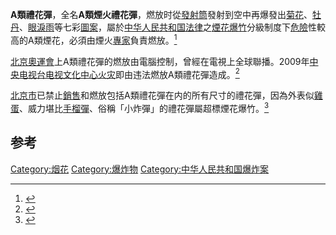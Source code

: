 '''A類禮花彈'''，全名'''A類煙火禮花彈'''，燃放时從[[發射筒|發射筒]]發射到空中再爆發出[[菊花|菊花]]、[[牡丹|牡丹]]、[[眼淚|眼淚]][[雨|雨]]等七彩[[圖案|圖案]]，屬於[[中华人民共和国法律|中华人民共和国法律]]之[[煙花|煙花]][[爆竹|爆竹]]分級制度下[[危險|危險]]性較高的A類煙花，必須由煙火[[專家|專家]]負責燃放。<ref>{{Cite news |url=https://www.chinanews.com.cn/gn/news/2009/02-11/1559347.shtml |title=都是"恃宠"惹的祸 ——中新网 |accessdate=2021-12-15 |archive-date=2021-12-15 |archive-url=https://web.archive.org/web/20211215061742/https://www.chinanews.com.cn/gn/news/2009/02-11/1559347.shtml }}</ref>

[[2008年夏季奥林匹克运动会|北京奧運會]]上A類禮花彈的燃放由電腦控制，曾經在電視上全球聯播。2009年[[中央电视台电视文化中心火灾|中央电视台电视文化中心火灾]]即由违法燃放A類禮花彈造成。<ref>{{Cite news |url=https://china.huanqiu.com/article/9CaKrnJlxKX |title=央视大楼火灾发生时空无一人 未致主体结构损坏 |accessdate=2021-12-15 |archive-date=2021-12-15 |archive-url=https://web.archive.org/web/20211215061753/https://china.huanqiu.com/article/9CaKrnJlxKX }}</ref>

[[北京市|北京市]]已禁止[[銷售|銷售]]和燃放包括A類禮花彈在内的所有尺寸的禮花彈，因為外表似[[雞蛋|雞蛋]]、威力堪比[[手榴彈|手榴彈]]、俗稱「小炸彈」的禮花彈屬超標煙花爆竹。<ref>{{Cite news |url=http://www.xinhuanet.com/health/2017-01/29/c_1120391645.htm |title=燃放烟花爆竹四类人最受伤-新华网 |accessdate=2021-12-15 |archive-date=2021-12-15 |archive-url=https://web.archive.org/web/20211215061744/http://www.xinhuanet.com/health/2017-01/29/c_1120391645.htm }}</ref>

==参考==
{{reflist}}
[[Category:烟花|Category:烟花]]
[[Category:爆炸物|Category:爆炸物]]
[[Category:中华人民共和国爆炸案|Category:中华人民共和国爆炸案]]